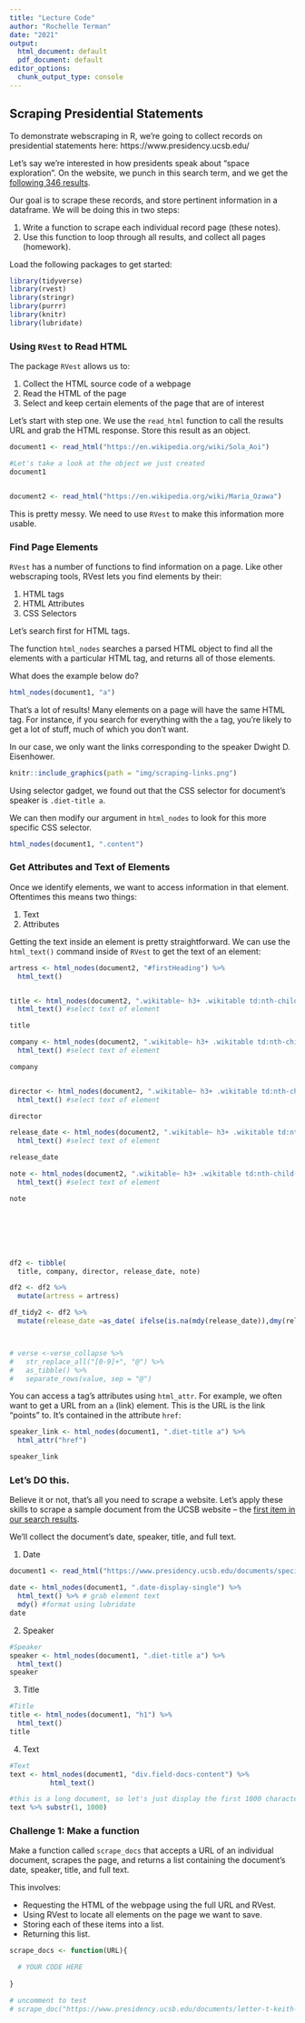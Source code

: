 ```yaml
---
title: "Lecture Code"
author: "Rochelle Terman"
date: "2021"
output:
  html_document: default
  pdf_document: default
editor_options: 
  chunk_output_type: console
---
```


## Scraping Presidential Statements

To demonstrate webscraping in R, we're going to collect records on presidential statements here: https://www.presidency.ucsb.edu/

Let's say we're interested in how presidents speak about "space exploration". On the website, we punch in this search term, and we get the [following 346 results](https://www.presidency.ucsb.edu/advanced-search?field-keywords=%22space+exploration%22&field-keywords2=&field-keywords3=&from%5Bdate%5D=&to%5Bdate%5D=&person2=&items_per_page=100). 

Our goal is to scrape these records, and store pertinent information in a dataframe. We will be doing this in two steps:

1. Write a function to scrape each individual record page (these notes).
2. Use this function to loop through all results, and collect all pages (homework).

Load the following packages to get started:

```r
library(tidyverse)
library(rvest)
library(stringr)
library(purrr)
library(knitr)
library(lubridate)
```

### Using `RVest` to Read HTML

The package `RVest` allows us to:

1. Collect the HTML source code of a webpage
2. Read the HTML of the page
3. Select and keep certain elements of the page that are of interest

Let's start with step one. We use the `read_html` function to call the results URL and grab the HTML response. Store this result as an object.

```r
document1 <- read_html("https://en.wikipedia.org/wiki/Sola_Aoi")

#Let's take a look at the object we just created
document1


document2 <- read_html("https://en.wikipedia.org/wiki/Maria_Ozawa")
```
This is pretty messy. We need to use `RVest` to make this information more usable.

### Find Page Elements

`RVest` has a number of functions to find information on a page. Like other webscraping tools, RVest lets you find elements by their:

1. HTML tags
2. HTML Attributes
3. CSS Selectors

Let's search first for HTML tags.

The function `html_nodes` searches a parsed HTML object to find all the elements with a particular HTML tag, and returns all of those elements.

What does the example below do?

```r
html_nodes(document1, "a")
```

That's a lot of results! Many elements on a page will have the same HTML tag. For instance, if you search for everything with the `a` tag, you're likely to get a lot of stuff, much of which you don't want. 

In our case, we only want the links corresponding to the speaker Dwight D. Eisenhower.

```r
knitr::include_graphics(path = "img/scraping-links.png")
```

Using selector gadget, we found out that the CSS selector for document's speaker is `.diet-title a`.

We can then modify our argument in `html_nodes` to look for this more specific CSS selector. 

```r
html_nodes(document1, ".content")
```

### Get Attributes and Text of Elements

Once we identify elements, we want to access information in that element. Oftentimes this means two things:

1) Text
2) Attributes

Getting the text inside an element is pretty straightforward. We can use the `html_text()` command  inside of `RVest` to get the text of an element:

```r
artress <- html_nodes(document2, "#firstHeading") %>%
  html_text()


title <- html_nodes(document2, ".wikitable~ h3+ .wikitable td:nth-child(1)") %>% 
  html_text() #select text of element

title

company <- html_nodes(document2, ".wikitable~ h3+ .wikitable td:nth-child(2)") %>% 
  html_text() #select text of element

company


director <- html_nodes(document2, ".wikitable~ h3+ .wikitable td:nth-child(3)") %>% 
  html_text() #select text of element

director

release_date <- html_nodes(document2, ".wikitable~ h3+ .wikitable td:nth-child(4)") %>% 
  html_text() #select text of element

release_date

note <- html_nodes(document2, ".wikitable~ h3+ .wikitable td:nth-child(5)") %>% 
  html_text() #select text of element

note







df2 <- tibble(
  title, company, director, release_date, note)

df2 <- df2 %>%
  mutate(artress = artress)

df_tidy2 <- df2 %>%
  mutate(release_date =as_date( ifelse(is.na(mdy(release_date)),dmy(release_date),mdy(release_date))))



# verse <-verse_collapse %>% 
#   str_replace_all("[0-9]+", "@") %>%
#   as_tibble() %>%
#   separate_rows(value, sep = "@")
```


You can access a tag's attributes using `html_attr`. For example, we often want to get a URL from an `a` (link) element. This is the URL is the link "points" to. It's contained in the attribute `href`:





```r
speaker_link <- html_nodes(document1, ".diet-title a") %>% 
  html_attr("href")

speaker_link
```

### Let's DO this.

Believe it or not, that's all you need to scrape a website. Let's apply these skills to scrape a sample document from the UCSB website -- the [first item in our search results]("http://www.presidency.ucsb.edu/documents/letter-t-keith-glennan-administrator-national-aeronautics-and-space-administration"). 

We'll collect the document's date, speaker, title, and full text.

1. Date

```r
document1 <- read_html("https://www.presidency.ucsb.edu/documents/special-message-the-congress-relative-space-science-and-exploration")

date <- html_nodes(document1, ".date-display-single") %>%
  html_text() %>% # grab element text
  mdy() #format using lubridate
date
```

2. Speaker

```r
#Speaker
speaker <- html_nodes(document1, ".diet-title a") %>%
  html_text()
speaker
```

3. Title

```r
#Title
title <- html_nodes(document1, "h1") %>%
  html_text()
title
```

4. Text

```r
#Text
text <- html_nodes(document1, "div.field-docs-content") %>%
          html_text()

#this is a long document, so let's just display the first 1000 characters
text %>% substr(1, 1000) 
```

### Challenge 1: Make a function

Make a function called `scrape_docs` that accepts a URL of an individual document, scrapes the page, and returns a list containing the document's date, speaker, title, and full text.

This involves:

- Requesting the HTML of the webpage using the full URL and RVest.
- Using RVest to locate all elements on the page we want to save.
- Storing each of these items into a list.
- Returning this list.

```r
scrape_docs <- function(URL){

  # YOUR CODE HERE
  
}

# uncomment to test
# scrape_doc("https://www.presidency.ucsb.edu/documents/letter-t-keith-glennan-administrator-national-aeronautics-and-space-administration")
```
